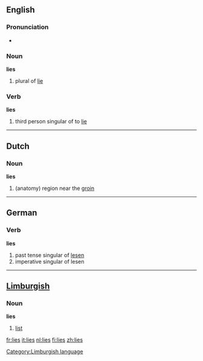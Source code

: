 {{see|Lies}}
==English==

===Pronunciation===
*{{audio|en-us-lies.ogg|Audio (US)}}

===Noun===
'''lies''' {{p}}
# plural of [[lie]]

===Verb===
'''lies'''
# third person singular of to [[lie]]

----

==Dutch==
===Noun===
'''lies''' {{f}}
# (anatomy) region near the [[groin]] 
----

==German==
===Verb===
'''lies'''
# past tense singular of [[lesen]]
# imperative singular of lesen

----

==[[w:Limburgish language|Limburgish]]==
===Noun===
'''lies'''
# [[list]]

[[Category:Limburgish language]]

[[fr:lies]]
[[it:lies]]
[[nl:lies]]
[[fi:lies]]
[[zh:lies]]